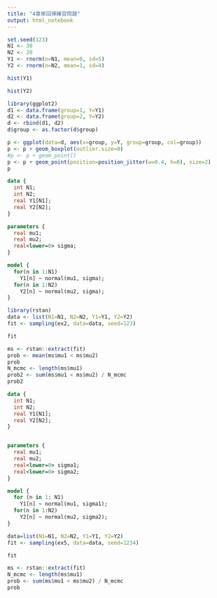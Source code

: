 ```yaml
---
title: "4章単回帰練習問題"
output: html_notebook
---
```


```r
set.seed(123)
N1 <- 30
N2 <- 20
Y1 <- rnorm(n=N1, mean=0, sd=5)
Y2 <- rnorm(n=N2, mean=1, sd=4)
```

```r
hist(Y1)
```

```r
hist(Y2)
```

```r
library(ggplot2)
d1 <- data.frame(group=1, Y=Y1)
d2 <- data.frame(group=2, Y=Y2)
d <- rbind(d1, d2)
d$group <- as.factor(d$group)

p <- ggplot(data=d, aes(x=group, y=Y, group=group, col=group))
p <- p + geom_boxplot(outlier.size=0)
#p <- p + geom_point()
p <- p + geom_point(position=position_jitter(w=0.4, h=0), size=2)
p
```

```stan
data {
  int N1;
  int N2;
  real Y1[N1];
  real Y2[N2];
}

parameters {
  real mu1;
  real mu2;
  real<lower=0> sigma;
}

model {
  for(n in 1:N1)
    Y1[n] ~ normal(mu1, sigma);
  for(n in 1:N2)
    Y2[n] ~ normal(mu2, sigma);
}

```

```r
library(rstan)
data <- list(N1=N1, N2=N2, Y1=Y1, Y2=Y2)
fit <- sampling(ex2, data=data, seed=123)
```

```r
fit
```

```r
ms <- rstan::extract(fit)
prob <- mean(ms$mu1 < ms$mu2)
prob
N_mcmc <- length(ms$mu1)
prob2 <- sum(ms$mu1 < ms$mu2) / N_mcmc
prob2
```

```stan
data {
  int N1;
  int N2;
  real Y1[N1];
  real Y2[N2];
}


parameters {
  real mu1;
  real mu2;
  real<lower=0> sigma1;
  real<lower=0> sigma2;
}

model {
  for (n in 1: N1)
    Y1[n] ~ normal(mu1, sigma1);
  for(n in 1:N2)
    Y2[n] ~ normal(mu2, sigma2);
}

```

```r
data=list(N1=N1, N2=N2, Y1=Y1, Y2=Y2)
fit <- sampling(ex5, data=data, seed=1234)
```

```r
fit
```

```r
ms <- rstan::extract(fit)
N_mcmc <- length(ms$mu1)
prob <- sum(ms$mu1 < ms$mu2) / N_mcmc
prob
```

